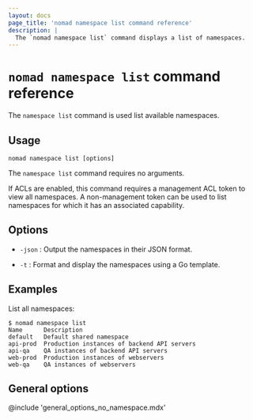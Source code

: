 ```yaml
---
layout: docs
page_title: 'nomad namespace list command reference'
description: |
  The `nomad namespace list` command displays a list of namespaces.
---
```


# `nomad namespace list` command reference

The `namespace list` command is used list available namespaces.

## Usage

```plaintext
nomad namespace list [options]
```

The `namespace list` command requires no arguments.

If ACLs are enabled, this command requires a management ACL token to view all
namespaces. A non-management token can be used to list namespaces for which it
has an associated capability.

## Options

- `-json` : Output the namespaces in their JSON format.

- `-t` : Format and display the namespaces using a Go template.

## Examples

List all namespaces:

```shell-session
$ nomad namespace list
Name      Description
default   Default shared namespace
api-prod  Production instances of backend API servers
api-qa    QA instances of backend API servers
web-prod  Production instances of webservers
web-qa    QA instances of webservers
```

## General options

@include 'general_options_no_namespace.mdx'
